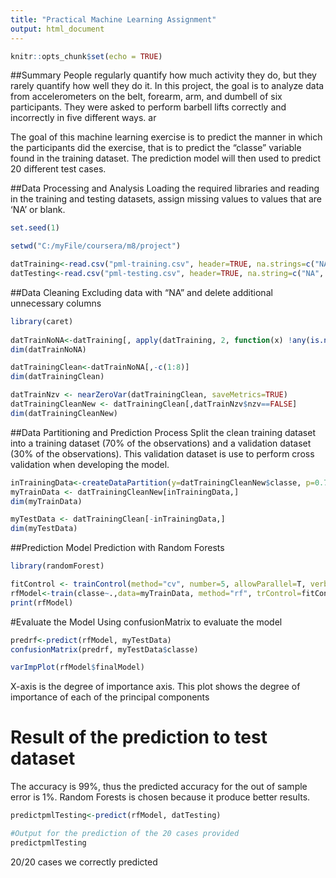 ```yaml
---
title: "Practical Machine Learning Assignment"
output: html_document
---
```


```r
knitr::opts_chunk$set(echo = TRUE)
```

##Summary
People regularly quantify how much activity they do, but they rarely quantify how well they do it. In this project, the goal is to analyze data from accelerometers on the belt, forearm, arm, and dumbell of six participants. They were asked to perform barbell lifts correctly and incorrectly in five different ways. ar

The goal of this machine learning exercise is to predict the manner in which the participants did the exercise, that is to predict the "classe" variable found in the training dataset. The prediction model will then  used to predict 20 different test cases.


##Data Processing and Analysis
Loading the required libraries and reading in the training and testing datasets, assign missing values to values that are 'NA' or blank.
```r
set.seed(1)
```

```r
setwd("C:/myFile/coursera/m8/project")

```

```r

datTraining<-read.csv("pml-training.csv", header=TRUE, na.strings=c("NA", ""))
datTesting<-read.csv("pml-testing.csv", header=TRUE, na.string=c("NA", ""))

```

##Data Cleaning
Excluding data with "NA" and delete additional unnecessary columns 

```r
library(caret)
        
datTrainNoNA<-datTraining[, apply(datTraining, 2, function(x) !any(is.na(x)))] 
dim(datTrainNoNA)

datTrainingClean<-datTrainNoNA[,-c(1:8)]
dim(datTrainingClean)

datTrainNzv <- nearZeroVar(datTrainingClean, saveMetrics=TRUE)
datTrainingCleanNew <- datTrainingClean[,datTrainNzv$nzv==FALSE]
dim(datTrainingCleanNew)

```

##Data Partitioning and Prediction Process
Split the clean training dataset into a training dataset (70% of the observations) and a validation dataset (30% of the observations). This validation dataset is use to perform cross validation when developing the model.

```r
inTrainingData<-createDataPartition(y=datTrainingCleanNew$classe, p=0.70,list=FALSE)
myTrainData <- datTrainingCleanNew[inTrainingData,]
dim(myTrainData)

myTestData <- datTrainingClean[-inTrainingData,] 
dim(myTestData)
```

##Prediction Model
Prediction with Random Forests
```r

library(randomForest)

fitControl <- trainControl(method="cv", number=5, allowParallel=T, verbose=T)
rfModel<-train(classe~.,data=myTrainData, method="rf", trControl=fitControl, verbose=F)
print(rfModel)

```

#Evaluate the Model
Using confusionMatrix to evaluate the model
```r
predrf<-predict(rfModel, myTestData)
confusionMatrix(predrf, myTestData$classe)
```

```r
varImpPlot(rfModel$finalModel)
```

X-axis is the degree of importance axis. This plot shows the degree of importance of each of the principal components 


# Result of the prediction to test dataset
The accuracy is 99%, thus the predicted accuracy for the out of sample error is 1%. Random Forests is chosen
because it produce better results. 
```r
predictpmlTesting<-predict(rfModel, datTesting)

#Output for the prediction of the 20 cases provided
predictpmlTesting
```
20/20 cases we correctly predicted



